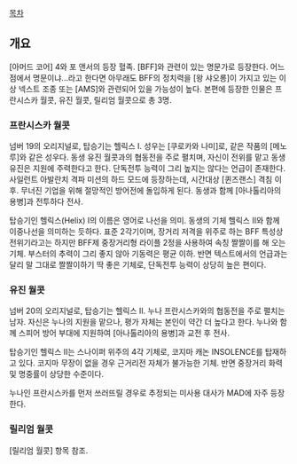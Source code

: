 [[목차]]
== 개요 ==
[아머드 코어] 4와 포 앤서의 등장 혈족.
[BFF]와 관련이 있는 명문가로 등장한다. 어느 점에서 명문이냐...라고 한다면 아무래도 BFF의 정치력을 [왕 샤오롱]이 가지고 있는 이상 넥스트 조종 또는 [AMS]와 관련되어 있을 가능성이 높다.
본편에 등장한 인물은 프란시스카 월콧, 유진 월콧, 릴리엄 월콧으로 총 3명.
=== 프란시스카 월콧 ===
넘버 19의 오리지널로, 탑승기는 헬릭스 I. 성우는 [쿠로카와 나미]로, 같은 작품의 [메노 루]와 같은 성우다.
동생 유진 월콧과의 협동전을 주로 펼치며, 자신이 전위를 맡고 동생 유진은 지원에 주력한다고 한다. 단독전투 능력이 그리 높지는 않다는 언급이 존재한다.
사일런트 아발란치 격파 미션의 하드 모드에 등장하는데, 시간대상 [퀸즈랜스] 격침 이후. 무너진 기업을 위해 절망적인 방어전에 돌입하게 된다. 동생과 함께 [아나톨리아의 용병]과 전투하다 전사.

탑승기인 헬릭스(Helix) I의 이름은 영어로 나선을 의미. 동생의 기체 헬릭스 II와 함께 이중나선을 의미하는 듯하다. 표준 2각기이며, 장거리 저격을 위주로 하는 BFF 특성상 전위기라고는 하지만 BFF제 중장거리형 라이플 2정을 사용하여 속칭 짤짤이를 해 오는 기체. 부스터의 추력이 그리 좋지 않아 기동력은 평균 이하. 반면 텍스트에서의 언급과는 달리 말 그대로 짤짤이하기 딱 좋은 기체로, 단독전투 능력이 상당히 높은 편이다.
=== 유진 월콧 ===
넘버 20의 오리지널로, 탑승기는 헬릭스 II. 
누나 프란시스카와의 협동전을 주로 펼치는 남자. 자신은 누나의 지원을 맡으나, 평가 자체는 본인이 약간 더 높다고 한다.
누나와 함께 스피어 방어 부대에 지원하여 [아나톨리아의 용병]과 교전 후 전사.

탑승기인 헬릭스 II는 스나이퍼 위주의 4각 기체로, 코지마 캐논 INSOLENCE를 탑재하고 있다. 코지마 무장이 없을 경우 근거리전 자체가 불가능한 기체. 반면 중장거리 화력 및 명중률이 상당한 수준이다.

누나인 프란시스카를 먼저 쓰러뜨릴 경우로 추정되는 미사용 대사가 MAD에 자주 등장한다.

=== 릴리엄 월콧 ===
[릴리엄 월콧] 항목 참조.
